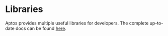 # Libraries

Aptos provides multiple useful libraries for developers. The complete up-to-date
docs can be found [here](../../../../network/blockchain/move.mdx).
